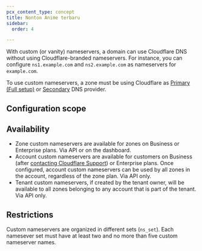 ```yaml
---
pcx_content_type: concept
title: Nonton Anime terbaru
sidebar:
  order: 4

---
```



With custom (or vanity) nameservers, a domain can use Cloudflare DNS without using Cloudflare-branded nameservers. For instance, you can configure `ns1.example.com` and `ns2.example.com` as nameservers for `example.com`.

To use custom nameservers, a zone must be using Cloudflare as [Primary (Full setup)](/dns/zone-setups/full-setup/) or [Secondary](/dns/zone-setups/zone-transfers/cloudflare-as-secondary/) DNS provider.

## Configuration scope

<DirectoryListing />

## Availability

* Zone custom nameservers are available for zones on Business or Enterprise plans. Via API or on the dashboard.
* Account custom nameservers are available for customers on Business (after [contacting Cloudflare Support](/support/contacting-cloudflare-support/)) or Enterprise plans. Once configured, account custom nameservers can be used by all zones in the account, regardless of the zone plan. Via API only.
* Tenant custom nameservers, if created by the tenant owner, will be available to all zones belonging to any account that is part of the tenant. Via API only.

## Restrictions

Custom nameservers are organized in different sets (`ns_set`). Each namesever set must have at least two and no more than five custom nameserver names.

<Render file="ns-advanced-vs-custom" /><br />
